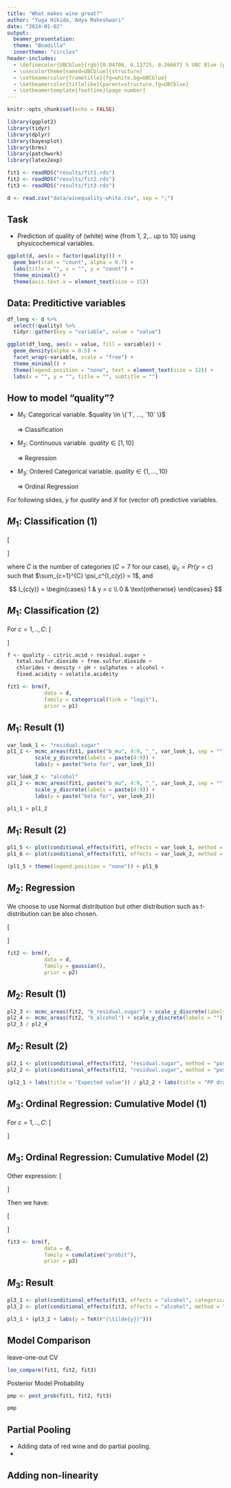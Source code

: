```yaml
---
title: "What makes wine great?"
author: "Yuga Hikida, Adya Maheshwari"
date: "2024-01-02"
output: 
  beamer_presentation:
  theme: "Boadilla"
  innertheme: "circles"
header-includes:
  - \definecolor{UBCblue}{rgb}{0.04706, 0.13725, 0.26667} % UBC Blue (primary)
  - \usecolortheme[named=UBCblue]{structure}
  - \setbeamercolor{frametitle}{fg=white,bg=UBCblue}
  - \setbeamercolor{titlelike}{parent=structure,fg=UBCblue}
  - \setbeamertemplate{footline}[page number]
---
```


```r
knitr::opts_chunk$set(echo = FALSE)
```

```r
library(ggplot2)
library(tidyr)
library(dplyr)
library(bayesplot)
library(brms)
library(patchwork)
library(latex2exp)
```

```r
fit1 <- readRDS("results/fit1.rds")
fit2 <- readRDS("results/fit2.rds")
fit3 <- readRDS("results/fit3.rds")
```


```r
d <- read.csv("data/winequality-white.csv", sep = ";")
```

## Task

- Prediction of quality of (white) wine (from 1, 2,.. up to 10) using physicochemical variables.

```r
ggplot(d, aes(x = factor(quality))) +
  geom_bar(stat = "count", alpha = 0.7) +
  labs(title = "", x = "", y = "count") +
  theme_minimal() +
  theme(axis.text.x = element_text(size = 15))
```


## Data: Preditictive variables

```r
df_long <- d %>%
  select(!quality) %>%
  tidyr::gather(key = "variable", value = "value")

ggplot(df_long, aes(x = value, fill = variable)) +
  geom_density(alpha = 0.5) +
  facet_wrap(~variable, scale = "free") +
  theme_minimal() +
  theme(legend.position = "none", text = element_text(size = 12)) +
  labs(x = "", y = "", title = "", subtitle = "")
```



## How to model "quality"?

- $M_1$: Categorical variable. $quality \in \{`1`, ..., `10` \}$

  $\Rightarrow$ Classification
  
- $M_2$: Continuous variable. $quality \in \lbrack1, 10 \rbrack$
 
  $\Rightarrow$ Regression
  
- $M_3$: Ordered Categorical variable. $quality \in \{1, ..., 10 \}$

  $\Rightarrow$ Ordinal Regression

For following slides, $y$ for $quality$ and $X$ for (vector of) predictive variables.

## $M_1$: Classification (1)
\[
\begin{aligned}
 y &\sim \text{categorical}(\psi_1,...,\psi_C) 
   &= \prod_{c=1}^{C} \psi_c^{I_{c(y)}}
\end{aligned}
\]

where $C$ is the number of categories ($C = 7$ for our case), $\psi_c = Pr(y = c)$ such that $\sum_{c=1}^{C} \psi_c^{I_c(y)} = 1$, and

$$
 I_{c(y)} =
    \begin{cases} 
    1 & y = c \\
    0 & \text{otherwise}
    \end{cases}
$$

## $M_1$: Classification (2)
For $c = 1,..,C$:
\[
\begin{aligned}
 \psi_c &= \text{softmax}(\eta_c) \\
  &= \frac{e^{\eta_c}}{\sum_{k=1}^{C} e^{\eta_k}} \\
 \eta_c &= X_c\beta_c \;\; \text{where}  \;\; X_c = X[y == c] \\
 \beta_c &\sim \text{Normal}(0, \sigma^2I)
\end{aligned}
\]

```r
f <- quality ~ citric.acid + residual.sugar +
   total.sulfur.dioxide + free.sulfur.dioxide + 
   chlorides + density + pH + sulphates + alcohol + 
   fixed.acidity + volatile.acideity

fit1 <- brm(f, 
            data = d, 
            family = categorical(link = "logit"),
            prior = p1)
```


## $M_1$: Result (1)

```r
var_look_1 <- "residual.sugar"
pl1_1 <- mcmc_areas(fit1, paste("b_mu", 4:9, "_", var_look_1, sep = "")) +
         scale_y_discrete(labels = paste(4:9)) +
         labs(y = paste("beta for", var_look_1))

var_look_2 <- "alcohol"
pl1_2 <- mcmc_areas(fit1, paste("b_mu", 4:9, "_", var_look_2, sep = "")) +
         scale_y_discrete(labels = paste(4:9)) +
         labs(y = paste("beta for", var_look_2))

pl1_1 + pl1_2
```

## $M_1$: Result (2)

```r
pl1_5 <- plot(conditional_effects(fit1, effects = var_look_1, method = "posterior_epred", categorical = TRUE))[[1]]
pl1_6 <- plot(conditional_effects(fit1, effects = var_look_2, method = "posterior_epred", categorical = TRUE))[[1]]
```
```r
(pl1_5 + theme(legend.position = "none")) + pl1_6
```



## $M_2$: Regression
We choose to use Normal distribution but other distribution such as t-distribution can be also chosen.

\[
\begin{aligned}
 y &\sim \text{Normal}(\eta, \gamma^2) \\
 \eta &= x^T\beta \\
 \beta &\sim \text{Normal}(0, \sigma_\beta^2I) \\
 \gamma^2 &\sim \text{Half-normal}(0, \sigma_\gamma^2)
\end{aligned}
\]

```r
fit2 <- brm(f, 
            data = d,
            family = gaussian(),
            prior = p2)
```

## $M_2$: Result (1) ##
```r
pl2_3 <- mcmc_areas(fit2, "b_residual.sugar") + scale_y_discrete(labels = "") + labs(title = "residual.sugar")
pl2_4 <- mcmc_areas(fit2, "b_alcohol") + scale_y_discrete(labels = "") + labs(title = "alcohol")
pl2_3 / pl2_4
```

## $M_2$: Result (2) ##
```r
pl2_1 <- plot(conditional_effects(fit2, "residual.sugar", method = "posterior_epred"))[[1]]
pl2_2 <- plot(conditional_effects(fit2, "residual.sugar", method = "posterior_predict"))[[1]]
```
```r
(pl2_1 + labs(title = "Expected value")) / pl2_2 + labs(title = "PP draws")
```



## $M_3$: Ordinal Regression: Cumulative Model (1)
For $c = 1,..,C$: 
\[
\begin{aligned}
 \psi_c &= Pr(y \leq c) - Pr(y \leq c - 1) \\
 &:= Pr(\tilde{y} \leq \tau_c) - Pr(\tilde{y} \leq \tau_{c - 1}) \\
 \tilde{y} &= \eta + \epsilon, \; \epsilon \sim \text{Normal}(0, 1) \\
 \beta &\sim \text{Normal}(0, \sigma^2I) \\
 \tau_c &\sim \text{Normal}(0, \sigma_{\tau_c}^2)
\end{aligned}
\]

## $M_3$: Ordinal Regression: Cumulative Model (2)
Other expression:
\[
\begin{aligned}
 Pr(\tilde{y} \leq \tau_c)
 &= Pr(\eta + \epsilon \leq \tau_c) \\
 &= Pr(\epsilon \leq \tau_c - \eta)  \\
 &= \Phi(\tau_c - \eta) \;\; \Phi: \text{cdf of standard normal aka probit}
\end{aligned}
\]

Then we have:

\[
\begin{aligned}
 \psi_c &= \Phi(\tau_c - \eta) - \Phi(\tau_{c - 1} - \eta) \\
 &\vdots\\
\end{aligned}
\]

```r
fit3 <- brm(f, 
            data = d,
            family = cumulative("probit"),
            prior = p3)
```


## $M_3$: Result

```r
pl3_1 <- plot(conditional_effects(fit3, effects = "alcohol", categorical = TRUE, plot = FALSE))[[1]]
pl3_2 <- plot(conditional_effects(fit3, effects = "alcohol", method = "posterior_linpred", plot = FALSE))[[1]]
```

```r
pl3_1 + (pl3_2 + labs(y = TeX(r"(\tilde{y})")))
```

## Model Comparison

leave-one-out CV
```r
loo_compare(fit1, fit2, fit3)
```

Posterior Model Probability
```r
pmp <- post_prob(fit1, fit2, fit3)
```

```r
pmp
```



## Partial Pooling
- Adding data of red wine and do partial pooling.
- 

## Adding non-linearity





